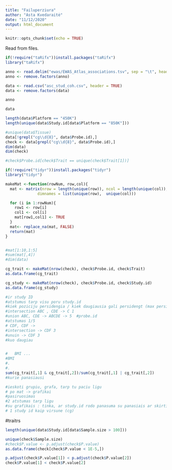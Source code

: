```yaml
---
title: "Failuperziura"
author: "Asta Kvedaraitė"
date: "11/12/2020"
output: html_document
---
```


```r
knitr::opts_chunk$set(echo = TRUE)
```

Read from files.
```r
if(!require("taRifx"))install.packages("taRifx")
library("taRifx")

anno <- read.delim("ewas/EWAS_Atlas_associations.tsv", sep = "\t", header = TRUE)
anno <- remove.factors(anno)

data <- read.csv("asc_stud_coh.csv", header = TRUE)
data <- remove.factors(data)
```


```r
anno
```


```r
data
```
```r
length(data$Platform == "450K")
length(unique(data$Study.id[data$Platform == "850K"]))


```

```r
#unique(data$Tissue)
data[!grepl("cg\\d{8}", data$Probe.id),]
check <- data[grepl("cg\\d{8}", data$Probe.id),]
dim(data)
dim(check)

#check$Probe.id[check$Trait == unique(check$Trait[1])]

if(!require("tidyr"))install.packages("tidyr")
library("tidyr")

makeMat <-function(rowNum, row,col){
  mat <- matrix(nrow = length(unique(row)), ncol = length(unique(col)),
              dimnames = list(unique(row),  unique(col)))

  for (i in 1:rowNum){
    row1 <- row[i]
    col1 <- col[i]
    mat[row1,col1] <- TRUE
  }
  mat<- replace_na(mat, FALSE)
  return(mat)
}


#mat[1:10,1:5]
#sum(mat[,4])
#dim(data)

cg_trait <- makeMat(nrow(check), check$Probe.id, check$Trait)
as.data.frame(cg_trait)
```


```r


cg_study <- makeMat(nrow(check), check$Probe.id, check$Study.id)
as.data.frame(cg_study)


```


```r
#ir study ID
#atstumus tarp visu poru study.id
#kiek poziciju persidengia / kiek daugiausia gali persidengt (max persidengusio) 1 5, 1 3 
#intersection ABC , CDE -> C 1
#union ABC, CDE -> ABCDE -> 5  #probe.id
#atstumas 1/5
# CDF, CDF ->
#intersection -> CDF 3
#unuin -> CDF 3
#kuo daugiau 


#   BMI ...
#BMI
#.
#.
sum(cg_trait[,1] & cg_trait[,2])/sum(cg_trait[,1] | cg_trait[,2])
#kurie panasiausi

#ieskoti grupiu, grafa, tarp tu paciu ligu
# po mat -> grafikai
#pasiruosimas
#2 atstumas tarp ligu
#su grafikais : tinka, ar study.id rodo panasuma su panasiais ar skirtingais
# 1 study id kaip virsune (cg)
```

#traitrs
```r

length(unique(data$Study.id[data$Sample.size > 100]))

unique(check$Sample.size)
#check$P.value <- p.adjust(check$P.value)
as.data.frame(check[check$P.value < 1E-5,])

p.adjust(check$P.value[1]) < p.adjust(check$P.value[2])
check$P.value[1] < check$P.value[2]
```
```r

```


